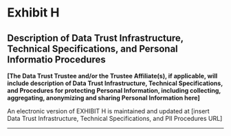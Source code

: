 # Exhibit H {-}

## Description of Data Trust Infrastructure, Technical Specifications, and Personal Informatio Procedures {-}

**[The Data Trust Trustee and/or the Trustee Affiliate(s), if applicable, will include description of Data Trust Infrastructure, Technical Specifications, and Procedures for protecting Personal Information, including collecting, aggregating, anonymizing and sharing Personal Information here]**

An electronic version of EXHIBIT H is maintained and updated at [insert Data Trust Infrastructure, Technical Specifications, and PII Procedures URL]

------

